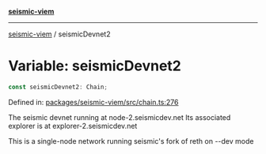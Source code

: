 [**seismic-viem**](/seismic-viem/README.mdx)

---

[seismic-viem](/seismic-viem/globals.mdx) / seismicDevnet2

# Variable: seismicDevnet2

```ts
const seismicDevnet2: Chain;
```

Defined in: [packages/seismic-viem/src/chain.ts:276](https://github.com/SeismicSystems/seismic-client/blob/ebd02964d6b2a8f8ae76f63530b511562a776d62/packages/seismic-viem/src/chain.ts#L276)

The seismic devnet running at node-2.seismicdev.net
Its associated explorer is at explorer-2.seismicdev.net

This is a single-node network running seismic's fork of reth on --dev mode
